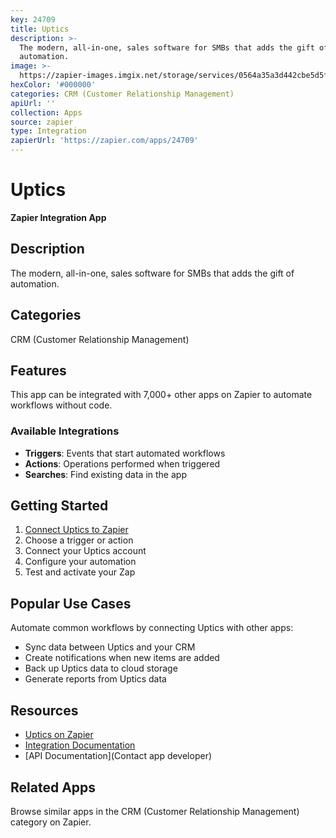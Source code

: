 ```yaml
---
key: 24709
title: Uptics
description: >-
  The modern, all-in-one, sales software for SMBs that adds the gift of
  automation.
image: >-
  https://zapier-images.imgix.net/storage/services/0564a35a3d442cbe5d5f2df6a99461fb.png?auto=format%2Ccompress&ixlib=python-3.0.0&q=50
hexColor: '#000000'
categories: CRM (Customer Relationship Management)
apiUrl: ''
collection: Apps
source: zapier
type: Integration
zapierUrl: 'https://zapier.com/apps/24709'
---
```

# Uptics

**Zapier Integration App**

## Description

The modern, all-in-one, sales software for SMBs that adds the gift of automation.

## Categories

CRM (Customer Relationship Management)

## Features

This app can be integrated with 7,000+ other apps on Zapier to automate workflows without code.

### Available Integrations

- **Triggers**: Events that start automated workflows
- **Actions**: Operations performed when triggered
- **Searches**: Find existing data in the app

## Getting Started

1. [Connect Uptics to Zapier](https://zapier.com/apps/24709)
2. Choose a trigger or action
3. Connect your Uptics account
4. Configure your automation
5. Test and activate your Zap

## Popular Use Cases

Automate common workflows by connecting Uptics with other apps:

- Sync data between Uptics and your CRM
- Create notifications when new items are added
- Back up Uptics data to cloud storage
- Generate reports from Uptics data

## Resources

- [Uptics on Zapier](https://zapier.com/apps/24709)
- [Integration Documentation](https://zapier.com/apps/24709/integrations)
- [API Documentation](Contact app developer)

## Related Apps

Browse similar apps in the CRM (Customer Relationship Management) category on Zapier.
